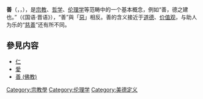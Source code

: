 '''善'''（{{lang-grc|ἀγαθὸν}}，{{lang-la|bonum}}，{{lang-en|goodness}}），是[[宗教|宗教]]、[[哲学|哲学]]、[[伦理学|伦理学]]等范畴中的一个基本概念，例如“善，德之建也。”（《国语·晋语》），“善”與「[[惡|惡]]」相反。善的含义接近于[[道德|道德]]、[[价值观|价值观]]，与助人为乐的“[[慈善|慈善]]”还有所不同。

== 參見内容 ==
* [[仁|仁]]
* [[愛|愛]]
* [[善_(佛教)|善 (佛教)]]
{{哲学小作品}}

[[Category:宗教學|Category:宗教學]]
[[Category:伦理学|Category:伦理学]]
[[Category:美德定义|Category:美德定义]]